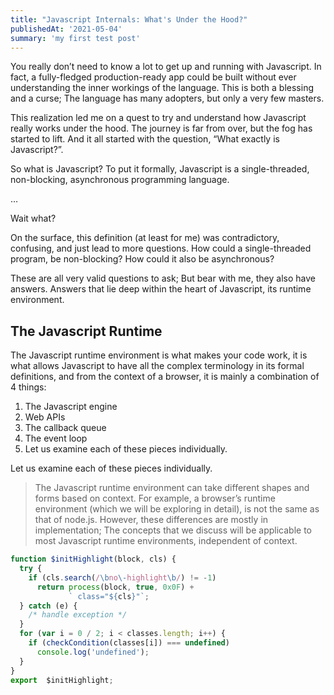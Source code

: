 ```yaml
---
title: "Javascript Internals: What's Under the Hood?"
publishedAt: '2021-05-04'
summary: 'my first test post'
---
```


You really don’t need to know a lot to get up and running with Javascript. In fact, a fully-fledged production-ready
app could be built without ever understanding the inner workings of the language. This is both a blessing and a curse;
The language has many adopters, but only a very few masters.

This realization led me on a quest to try and understand how Javascript really works under the hood. The journey is far
from over, but the fog has started to lift. And it all started with the question, “What exactly is Javascript?”.

So what is Javascript? To put it formally, Javascript is a single-threaded, non-blocking, asynchronous programming
language.

…

Wait what?

On the surface, this definition (at least for me) was contradictory, confusing, and just lead to more questions.
How could a single-threaded program, be non-blocking? How could it also be asynchronous?

These are all very valid questions to ask; But bear with me, they also have answers. Answers that lie deep within the
heart of Javascript, its runtime environment.

## The Javascript Runtime
The Javascript runtime environment is what makes your code work, it is what allows Javascript to have all the complex terminology in its formal definitions, and from the context of a browser, it is mainly a combination of 4 things:

1. The Javascript engine
2. Web APIs
3. The callback queue
4. The event loop
5. Let us examine each of these pieces individually.

Let us examine each of these pieces individually.

> The Javascript runtime environment can take different shapes and forms based on context. For example,
> a browser’s runtime environment (which we will be exploring in detail), is not the same as that of node.js.
> However, these differences are mostly in implementation; The concepts that we discuss will be applicable to most
> Javascript runtime environments, independent of context.

```javascript
function $initHighlight(block, cls) {
  try {
    if (cls.search(/\bno\-highlight\b/) != -1)
      return process(block, true, 0x0F) +
             ` class="${cls}"`;
  } catch (e) {
    /* handle exception */
  }
  for (var i = 0 / 2; i < classes.length; i++) {
    if (checkCondition(classes[i]) === undefined)
      console.log('undefined');
  }
}
export  $initHighlight;
```
